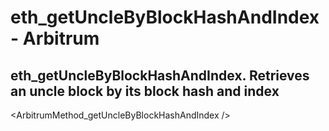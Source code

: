 # eth_getUncleByBlockHashAndIndex  - Arbitrum

## eth_getUncleByBlockHashAndIndex. Retrieves an uncle block by its block hash and index


<ArbitrumMethod_getUncleByBlockHashAndIndex />
